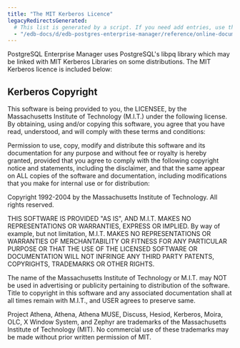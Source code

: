 ```yaml
---
title: "The MIT Kerberos Licence"
legacyRedirectsGenerated:
  # This list is generated by a script. If you need add entries, use the `legacyRedirects` key.
  - "/edb-docs/d/edb-postgres-enterprise-manager/reference/online-documentation/8.0/kerberos.html"
---
```


<div id="kerberos" class="registered_link"></div>

PostgreSQL Enterprise Manager uses PostgreSQL's libpq library which may be linked with MIT Kerberos Libraries on some distributions. The MIT Kerberos licence is included below:

## Kerberos Copyright

This software is being provided to you, the LICENSEE, by the Massachusetts Institute of Technology (M.I.T.) under the following license. By obtaining, using and/or copying this software, you agree that you have read, understood, and will comply with these terms and conditions:

Permission to use, copy, modify and distribute this software and its documentation for any purpose and without fee or royalty is hereby granted, provided that you agree to comply with the following copyright notice and statements, including the disclaimer, and that the same appear on ALL copies of the software and documentation, including modifications that you make for internal use or for distribution:

Copyright 1992-2004 by the Massachusetts Institute of Technology. All rights reserved.

THIS SOFTWARE IS PROVIDED "AS IS", AND M.I.T. MAKES NO REPRESENTATIONS OR WARRANTIES, EXPRESS OR IMPLIED. By way of example, but not limitation, M.I.T. MAKES NO REPRESENTATIONS OR WARRANTIES OF MERCHANTABILITY OR FITNESS FOR ANY PARTICULAR PURPOSE OR THAT THE USE OF THE LICENSED SOFTWARE OR DOCUMENTATION WILL NOT INFRINGE ANY THIRD PARTY PATENTS, COPYRIGHTS, TRADEMARKS OR OTHER RIGHTS.

The name of the Massachusetts Institute of Technology or M.I.T. may NOT be used in advertising or publicity pertaining to distribution of the software. Title to copyright in this software and any associated documentation shall at all times remain with M.I.T., and USER agrees to preserve same.

Project Athena, Athena, Athena MUSE, Discuss, Hesiod, Kerberos, Moira, OLC, X Window System, and Zephyr are trademarks of the Massachusetts Institute of Technology (MIT). No commercial use of these trademarks may be made without prior written permission of MIT.
